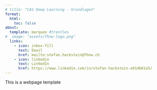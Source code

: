 ```yaml
---
# title: "CAS Deep Learning - Grundlagen"
format:
  html:
    toc: false
about:
  template: marquee #trestles
#  image: "assets/fhnw-logo.png"
  links:
    - icon: inbox-fill
      text: Email
      href: mailto:stefan.hackstein@fhnw.ch    
    - icon: linkedin
      text: LinkedIn
      href: https://www.linkedin.com/in/stefan-hackstein-a914b81a5/
---
```



This is a webpage template







